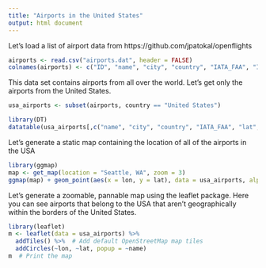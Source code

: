 ```yaml
---
title: "Airports in the United States"
output: html document
---
```


Let's load a list of airport data from https://github.com/jpatokal/openflights

```r
airports <- read.csv("airports.dat", header = FALSE)
colnames(airports) <- c("ID", "name", "city", "country", "IATA_FAA", "ICAO", "lat", "lon", "altitude", "timezone", "DST", "Region")

```

This data set contains airports from all over the world. Let's get only the 
airports from the United States.

```r

usa_airports <- subset(airports, country == "United States")

library(DT)
datatable(usa_airports[,c("name", "city", "country", "IATA_FAA", "lat", "lon", "altitude")])
```

Let's generate a static map containing the location of all of the airports in the USA

```r
library(ggmap)
map <- get_map(location = "Seattle, WA", zoom = 3)
ggmap(map) + geom_point(aes(x = lon, y = lat), data = usa_airports, alpha = 0.25)
```

Let's generate a zoomable, pannable map using the leaflet package. Here you can
see airports that belong to the USA that aren't geographically within the borders
of the United States.

```r
library(leaflet)
m <- leaflet(data = usa_airports) %>%
  addTiles() %>%  # Add default OpenStreetMap map tiles
  addCircles(~lon, ~lat, popup = ~name)
m  # Print the map
```